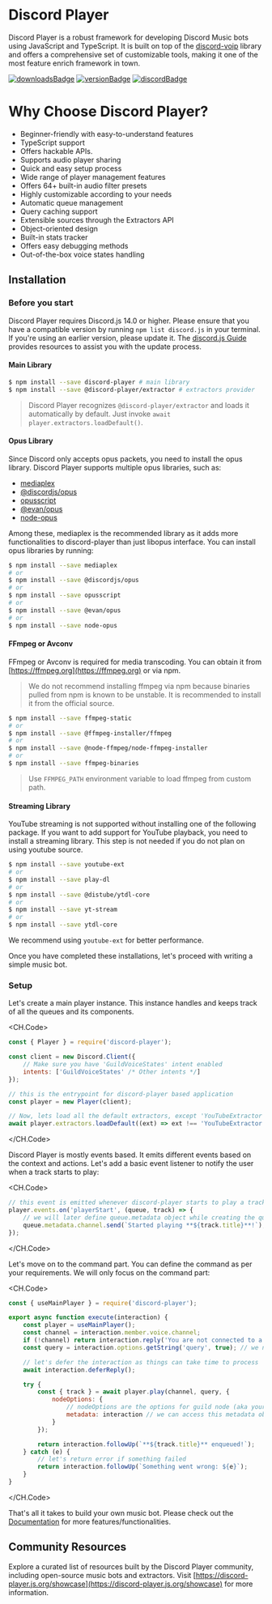 # Discord Player

Discord Player is a robust framework for developing Discord Music bots using JavaScript and TypeScript. It is built on top of the [discord-voip](https://npm.im/discord-voip) library and offers a comprehensive set of customizable tools, making it one of the most feature enrich framework in town.

[![downloadsBadge](https://img.shields.io/npm/dt/discord-player?style=for-the-badge)](https://npmjs.com/discord-player)
[![versionBadge](https://img.shields.io/npm/v/discord-player?style=for-the-badge)](https://npmjs.com/discord-player)
[![discordBadge](https://img.shields.io/discord/558328638911545423?style=for-the-badge&color=7289da)](https://androz2091.fr/discord)

# Why Choose Discord Player?

-   Beginner-friendly with easy-to-understand features
-   TypeScript support
-   Offers hackable APIs.
-   Supports audio player sharing
-   Quick and easy setup process
-   Wide range of player management features
-   Offers 64+ built-in audio filter presets
-   Highly customizable according to your needs
-   Automatic queue management
-   Query caching support
-   Extensible sources through the Extractors API
-   Object-oriented design
-   Built-in stats tracker
-   Offers easy debugging methods
-   Out-of-the-box voice states handling

## Installation

### Before you start

Discord Player requires Discord.js 14.0 or higher. Please ensure that you have a compatible version by running `npm list discord.js` in your terminal. If you're using an earlier version, please update it. The [discord.js Guide](https://discordjs.guide) provides resources to assist you with the update process.

#### Main Library

```bash
$ npm install --save discord-player # main library
$ npm install --save @discord-player/extractor # extractors provider
```

> Discord Player recognizes `@discord-player/extractor` and loads it automatically by default. Just invoke `await player.extractors.loadDefault()`.

#### Opus Library

Since Discord only accepts opus packets, you need to install the opus library. Discord Player supports multiple opus libraries, such as:

-   [mediaplex](https://npmjs.com/mediaplex)
-   [@discordjs/opus](https://npmjs.com/@discordjs/opus)
-   [opusscript](https://npmjs.com/opusscript)
-   [@evan/opus](https://npmjs.com/@evan/opus)
-   [node-opus](https://npmjs.com/node-opus)

Among these, mediaplex is the recommended library as it adds more functionalities to discord-player than just libopus interface. You can install opus libraries by running:

```bash
$ npm install --save mediaplex
# or
$ npm install --save @discordjs/opus
# or
$ npm install --save opusscript
# or
$ npm install --save @evan/opus
# or
$ npm install --save node-opus
```

#### FFmpeg or Avconv

FFmpeg or Avconv is required for media transcoding. You can obtain it from [https://ffmpeg.org](https://ffmpeg.org) or via npm.

> We do not recommend installing ffmpeg via npm because binaries pulled from npm is known to be unstable. It is recommended to install it from the official source.

```bash
$ npm install --save ffmpeg-static
# or
$ npm install --save @ffmpeg-installer/ffmpeg
# or
$ npm install --save @node-ffmpeg/node-ffmpeg-installer
# or
$ npm install --save ffmpeg-binaries
```

> Use `FFMPEG_PATH` environment variable to load ffmpeg from custom path.

#### Streaming Library

YouTube streaming is not supported without installing one of the following package. If you want to add support for YouTube playback, you need to install a streaming library. This step is not needed if you do not plan on using youtube source.

```bash
$ npm install --save youtube-ext
# or
$ npm install --save play-dl
# or
$ npm install --save @distube/ytdl-core
# or
$ npm install --save yt-stream
# or
$ npm install --save ytdl-core
```

We recommend using `youtube-ext` for better performance.

Once you have completed these installations, let's proceed with writing a simple music bot.

### Setup

Let's create a main player instance. This instance handles and keeps track of all the queues and its components.

<CH.Code>

```js index.js
const { Player } = require('discord-player');

const client = new Discord.Client({
    // Make sure you have 'GuildVoiceStates' intent enabled
    intents: ['GuildVoiceStates' /* Other intents */]
});

// this is the entrypoint for discord-player based application
const player = new Player(client);

// Now, lets load all the default extractors, except 'YouTubeExtractor'. You can remove the filter if you want to load all the extractors.
await player.extractors.loadDefault((ext) => ext !== 'YouTubeExtractor');
```

</CH.Code>

Discord Player is mostly events based. It emits different events based on the context and actions. Let's add a basic event listener to notify the user when a track starts to play:

<CH.Code>

```js index.js
// this event is emitted whenever discord-player starts to play a track
player.events.on('playerStart', (queue, track) => {
    // we will later define queue.metadata object while creating the queue
    queue.metadata.channel.send(`Started playing **${track.title}**!`);
});
```

</CH.Code>

Let's move on to the command part. You can define the command as per your requirements. We will only focus on the command part:

<CH.Code>

```js play.js
const { useMainPlayer } = require('discord-player');

export async function execute(interaction) {
    const player = useMainPlayer();
    const channel = interaction.member.voice.channel;
    if (!channel) return interaction.reply('You are not connected to a voice channel!'); // make sure we have a voice channel
    const query = interaction.options.getString('query', true); // we need input/query to play

    // let's defer the interaction as things can take time to process
    await interaction.deferReply();

    try {
        const { track } = await player.play(channel, query, {
            nodeOptions: {
                // nodeOptions are the options for guild node (aka your queue in simple word)
                metadata: interaction // we can access this metadata object using queue.metadata later on
            }
        });

        return interaction.followUp(`**${track.title}** enqueued!`);
    } catch (e) {
        // let's return error if something failed
        return interaction.followUp(`Something went wrong: ${e}`);
    }
}
```

</CH.Code>

That's all it takes to build your own music bot. Please check out the [Documentation](https://discord-player.js.org) for more features/functionalities.

## Community Resources

Explore a curated list of resources built by the Discord Player community, including open-source music bots and extractors. Visit [https://discord-player.js.org/showcase](https://discord-player.js.org/showcase) for more information.

